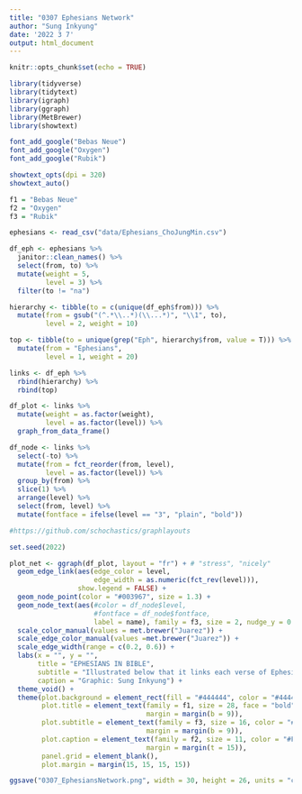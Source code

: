 ```yaml
---
title: "0307 Ephesians Network"
author: "Sung Inkyung"
date: '2022 3 7'
output: html_document
---
```


```r
knitr::opts_chunk$set(echo = TRUE)
```

```r
library(tidyverse)
library(tidytext)
library(igraph)
library(ggraph)
library(MetBrewer)
library(showtext)

font_add_google("Bebas Neue")
font_add_google("Oxygen")
font_add_google("Rubik")

showtext_opts(dpi = 320)
showtext_auto()

f1 = "Bebas Neue"
f2 = "Oxygen"
f3 = "Rubik"
```

```r
ephesians <- read_csv("data/Ephesians_ChoJungMin.csv")

df_eph <- ephesians %>% 
  janitor::clean_names() %>%
  select(from, to) %>% 
  mutate(weight = 5, 
         level = 3) %>% 
  filter(to != "na")

hierarchy <- tibble(to = c(unique(df_eph$from))) %>% 
  mutate(from = gsub("(^.*\\..*)(\\...*)", "\\1", to),
         level = 2, weight = 10)

top <- tibble(to = unique(grep("Eph", hierarchy$from, value = T))) %>%
  mutate(from = "Ephesians",
         level = 1, weight = 20)

links <- df_eph %>% 
  rbind(hierarchy) %>% 
  rbind(top)

df_plot <- links %>% 
  mutate(weight = as.factor(weight),
         level = as.factor(level)) %>% 
  graph_from_data_frame()

df_node <- links %>% 
  select(-to) %>% 
  mutate(from = fct_reorder(from, level),
         level = as.factor(level)) %>% 
  group_by(from) %>% 
  slice(1) %>% 
  arrange(level) %>% 
  select(from, level) %>% 
  mutate(fontface = ifelse(level == "3", "plain", "bold"))
```

```r
#https://github.com/schochastics/graphlayouts

set.seed(2022)

plot_net <- ggraph(df_plot, layout = "fr") + # "stress", "nicely"
  geom_edge_link(aes(edge_color = level,
                     edge_width = as.numeric(fct_rev(level))),
                 show.legend = FALSE) +
  geom_node_point(color = "#003967", size = 1.3) +
  geom_node_text(aes(#color = df_node$level,
                     #fontface = df_node$fontface,
                     label = name), family = f3, size = 2, nudge_y = 0.2, color = "#EEF4FF", repel = FALSE, check_overlap = TRUE, show.legend = FALSE) +
  scale_color_manual(values = met.brewer("Juarez")) +
  scale_edge_color_manual(values =met.brewer("Juarez")) +
  scale_edge_width(range = c(0.2, 0.6)) +
  labs(x = "", y = "", 
       title = "EPHESIANS IN BIBLE",
       subtitle = "Illustrated below that it links each verse of Ephesians with other relevant biblical books.\nIt is reflected series of sermons delivered by Pastor Cho JungMin between 2020.11.22 and\n2021.3.7 for 16 weeks at BASIC Community Church in Seoul, Korea.",
       caption = "Graphic: Sung Inkyung") +
  theme_void() +
  theme(plot.background = element_rect(fill = "#444444", color = "#444444"),
        plot.title = element_text(family = f1, size = 28, face = "bold", color = "#FFF9EE",
                                  margin = margin(b = 9)),
        plot.subtitle = element_text(family = f3, size = 16, color = "#FFF9EE",
                                  margin = margin(b = 9)),
        plot.caption = element_text(family = f2, size = 11, color = "#FFF9EE",
                                  margin = margin(t = 15)),
        panel.grid = element_blank(),
        plot.margin = margin(15, 15, 15, 15))

ggsave("0307_EphesiansNetwork.png", width = 30, height = 26, units = "cm")
```
